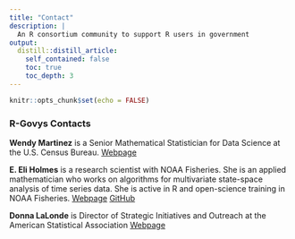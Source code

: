 ```yaml
---
title: "Contact"
description: |
  An R consortium community to support R users in government
output:
  distill::distill_article:
    self_contained: false
    toc: true
    toc_depth: 3
---
```


```r
knitr::opts_chunk$set(echo = FALSE)
```

### R-Govys Contacts

**Wendy Martinez** is a Senior Mathematical Statistician for Data Science at the U.S. Census Bureau. [Webpage](https://www.linkedin.com/in/martinez-wendy-483b0112/)

**E. Eli Holmes** is a research scientist with NOAA Fisheries. She is an applied mathematician who works on algorithms for multivariate state-space analysis of time series data. She is active in R and open-science training in NOAA Fisheries. [Webpage](https://eeholmes.github.io) [GitHub](https://github.com/eeholmes)

**Donna LaLonde** is Director of Strategic Initiatives and Outreach at the American Statistical Association [Webpage](https://www.linkedin.com/in/donna-lalonde-she-her-a6a41124/)






